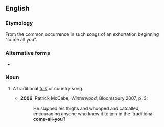 ==English==

===Etymology===
From the common occurrence in such songs of an exhortation beginning "come all you".

===Alternative forms===
* {{l|en|come-all-ye}}

===Noun===
{{en-noun|head=[[come]]-[[all]]-[[you]]}}

# {{label|en|dialectal|British|Ireland}} A traditional [[folk]] or country song.
#* '''2006''', Patrick McCabe, ''Winterwood'', Bloomsbury 2007, p. 3:
#*: He slapped his thighs and whooped and catcalled, encouraging anyone who knew it to join in the ‘traditional '''come-all-you'''’!